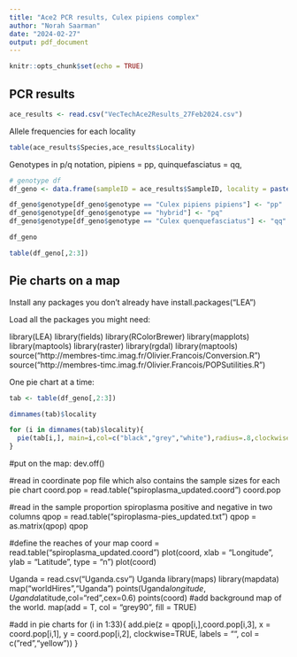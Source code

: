 ```yaml
---
title: "Ace2 PCR results, Culex pipiens complex"
author: "Norah Saarman"
date: "2024-02-27"
output: pdf_document
---
```


```r
knitr::opts_chunk$set(echo = TRUE)
```

## PCR results

```r
ace_results <- read.csv("VecTechAce2Results_27Feb2024.csv")
```

Allele frequencies for each locality

```r
table(ace_results$Species,ace_results$Locality)
```
Genotypes in p/q notation, pipiens = pp, quinquefasciatus = qq, 

```r
# genotype df
df_geno <- data.frame(sampleID = ace_results$SampleID, locality = paste0(substr(ace_results$SampleID,1,3),"-",substr(ace_results$SampleID,4,5)), genotype = ace_results$Species, latitude = ace_results$Latitude, longitude = ace_results$Longitude)

df_geno$genotype[df_geno$genotype == "Culex pipiens pipiens"] <- "pp"
df_geno$genotype[df_geno$genotype == "hybrid"] <- "pq"
df_geno$genotype[df_geno$genotype == "Culex quenquefasciatus"] <- "qq"

df_geno

table(df_geno[,2:3])
```

## Pie charts on a map

Install any packages you don't already have
install.packages("LEA")

Load all the packages you might need:

library(LEA)
library(fields)
library(RColorBrewer)
library(mapplots)
library(maptools)
library(raster)
library(rgdal)
library(maptools)
source("http://membres-timc.imag.fr/Olivier.Francois/Conversion.R")
source("http://membres-timc.imag.fr/Olivier.Francois/POPSutilities.R")


One pie chart at a time:
```r
tab <- table(df_geno[,2:3])

dimnames(tab)$locality

for (i in dimnames(tab)$locality){
  pie(tab[i,], main=i,col=c("black","grey","white"),radius=.8,clockwise=TRUE,labels=c("pp", "pq", "qq"))
}
```

#put on the map:
dev.off()

#read in coordinate pop file which also contains the sample sizes for each pie chart
coord.pop = read.table("spiroplasma_updated.coord")
coord.pop

#read in the sample proportion spiroplasma positive and negative in two columns
qpop = read.table("spiroplasma-pies_updated.txt")
qpop = as.matrix(qpop)
qpop

#define the reaches of your map
coord = read.table("spiroplasma_updated.coord")
plot(coord, xlab = "Longitude", ylab = "Latitude", type = "n")
plot(coord)

Uganda = read.csv("Uganda.csv")
Uganda
library(maps)
library(mapdata)
map("worldHires","Uganda")
points(Uganda$longitude, Uganda$latitude,col="red",cex=0.6)
points(coord)
#add background map of the world.
map(add = T, col = "grey90", fill = TRUE)


#add in pie charts
for (i in 1:33){
  add.pie(z = qpop[i,],coord.pop[i,3], x = coord.pop[i,1], y = coord.pop[i,2], clockwise=TRUE, labels = "", col = c("red","yellow"))
}

